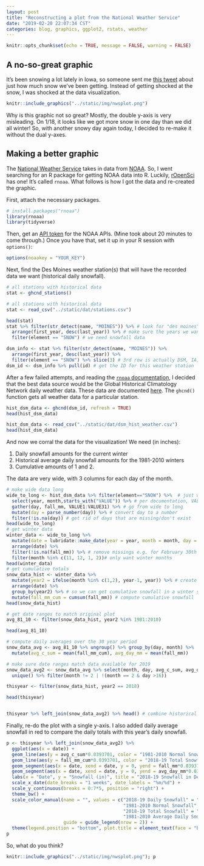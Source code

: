 ```yaml
---
layout: post
title: "Reconstructing a plot from the National Weather Service"
date: "2019-02-20 22:07:34 CST"
categories: blog, graphics, ggplot2, rstats, weather
---
```

```r
knitr::opts_chunk$set(echo = TRUE, message = FALSE, warning = FALSE)
```

## A no-so-great graphic

It's been snowing a lot lately in Iowa, so someone sent me [this tweet](https://twitter.com/NWSDesMoines/status/1097357137158828032) about just how much snow we've been getting. Instead of getting shocked at the snow, I was shocked at the data visualization. 

```r
knitr::include_graphics("../static/img/nwsplot.png")
```

Why is this graphic not so great? Mostly, the double y-axis is very misleading. On 1/18, it looks like we got more snow in one day than we did all winter! So, with another snowy day again today, I decided to re-make it without the dual y-axes. 


## Making a better graphic

The [National Weather Service](https://www.weather.gov/dmx/) takes in data from [NOAA](https://www.noaa.gov/). So, I went searching for an R package for getting NOAA data into R. Luckily, [rOpenSci](https://ropensci.org/tutorials/rnoaa_tutorial/) has one!  It's called `rnoaa`. What follows is how I got the data and re-created the graphic. 

First, attach the necessary packages. 

```r
# install.packages("rnoaa")
library(rnoaa)
library(tidyverse)
```


Then, get an [API token](https://www.ncdc.noaa.gov/cdo-web/token) for the NOAA APIs. (Mine took about 20 minutes to come through.) Once you have that, set it up in your R session with `options()`: 

```r
options(noaakey = "YOUR_KEY")
```

Next, find the Des Moines weather station(s) that will have the recorded data we want (historical daily snowfall). 

```r
# all stations with historical data
stat <- ghcnd_stations()
```

```r
# all stations with historical data
stat <- read_csv("../static/dat/stations.csv")
```

```r
head(stat)
stat %>% filter(str_detect(name, "MOINES")) %>% # look for "des moines"
  arrange(first_year, desc(last_year)) %>% # make sure the years we want are covered (1981-2010, 2018-2019)
  filter(element == "SNOW") # we need snowfall data

dsm_info <- stat %>% filter(str_detect(name, "MOINES")) %>% 
  arrange(first_year, desc(last_year)) %>% 
  filter(element == "SNOW") %>% slice(3) # 3rd row is actually DSM, IA, and has 70+ years of data
dsm_id <- dsm_info %>% pull(id) # get the ID for this weather station
```

After a few failed attempts, and reading the [`rnoaa` documentation](https://cran.r-project.org/web/packages/rnoaa/rnoaa.pdf), I decided that the best data source would be the Global Historical Climatology Network daily weather data. These data are documented [here](https://www1.ncdc.noaa.gov/pub/data/ghcn/daily/readme.txt). The `ghcnd()` function gets all weather data for a particular station.  

```r
hist_dsm_data <- ghcnd(dsm_id, refresh = TRUE)
head(hist_dsm_data)
```

```r
hist_dsm_data <- read_csv("../static/dat/dsm_hist_weather.csv")
head(hist_dsm_data)
```

And now we corral the data for the visualization! We need (in inches): 

1. Daily snowfall amounts for the current winter
2. Historical average daily snowfall amounts for the 1981-2010 winters
3. Cumulative amounts of 1 and 2. 

The data are very wide, with 3 columns for each day of the month. 

```r
# make wide data long 
wide_to_long <- hist_dsm_data %>% filter(element=="SNOW") %>%  # just want snowfall totals
  select(year, month,starts_with("VALUE")) %>% # per documentation, VALUE# indicates the day of the month 
  gather(day, fall_mm, VALUE1:VALUE31) %>% # go from wide to long
  mutate(day = parse_number(day)) %>% # convert day to a number
  filter(!is.na(day)) # get rid of days that are missing/don't exist
head(wide_to_long)
# get winter data
winter_data <- wide_to_long %>% 
  mutate(date = lubridate::make_date(year = year, month = month, day = day)) %>% # create an actual date column
  arrange(date) %>% 
  filter(!is.na(fall_mm)) %>% # remove missings e.g. for February 30th 
  filter(month %in% c(11, 12, 1, 2))# only want winter months
head(winter_data)
# get cumulative totals
snow_data_hist <- winter_data %>% 
  mutate(year2 = ifelse(month %in% c(1,2), year-1, year)) %>% # create another year variable to group by 
  arrange(date) %>%                                           
  group_by(year2) %>% # so we can get cumulative snowfall in a winter season, not in a calendar year.
  mutate(fall_mm_cum = cumsum(fall_mm)) # compute cumulative snowfall 
head(snow_data_hist)

# get date ranges to match original plot
avg_81_10 <- filter(snow_data_hist, year2 %in% 1981:2010)  

head(avg_81_10)

# compute daily averages over the 30 year period
snow_data_avg <- avg_81_10 %>% ungroup() %>% group_by(day, month) %>% 
  mutate(avg_c_sum = mean(fall_mm_cum), avg_day_mm = mean(fall_mm)) 

# make sure date ranges match data available for 2019
snow_data_avg2 <- snow_data_avg %>% select(month, day, avg_c_sum, avg_day_mm) %>% 
  unique() %>% filter(month != 2 | !(month == 2 & day >16))

thisyear <- filter(snow_data_hist, year2 == 2018)

head(thisyear) 


thisyear %>% left_join(snow_data_avg2) %>% head() # combine historical data with this year's data

```

Finally, re-do the plot with a single y-axis. I also added daily average snowfall in red to compare the daily totals with this year's daily snowfall. 

```r
p <- thisyear %>% left_join(snow_data_avg2) %>%
  ggplot(aes(x = date)) + 
  geom_line(aes(y = avg_c_sum*0.0393701, color = "1981-2010 Normal Snowfall"), size = 1.5)  + # multiply by 0.0393701 to convert mm to in
  geom_line(aes(y = fall_mm_cum*0.0393701, color = "2018-19 Total Snowfall"), size = 1.5) + 
  geom_segment(aes(x = date, xend = date, y = 0, yend = fall_mm*0.0393701, color ="2018-19 Daily Snowfall"), size = 1.5) + 
  geom_segment(aes(x = date, xend = date, y = 0, yend = avg_day_mm*0.0393701, color ="1981-2010 Average Daily Snowfall"), size = 1.5, alpha = .7) + 
  labs(x = "Date", y = "Snowfall (in)", title = "2018-19 Snowfall in Des Moines") + 
  scale_x_date(date_breaks = "1 weeks", date_labels = "%m/%d") + 
  scale_y_continuous(breaks = 0:7*5, position = "right") +  
  theme_bw() + 
  scale_color_manual(name = "", values = c("2018-19 Daily Snowfall" = "#00B0F0",
                                           "1981-2010 Normal Snowfall" = "#00B050",
                                           "2018-19 Total Snowfall" = "navy",
                                           "1981-2010 Average Daily Snowfall" = "#71e8a7"), 
                     guide = guide_legend(nrow = 2)) + 
  theme(legend.position = "bottom", plot.title = element_text(face = "bold", hjust = .5)) 
p
``` 

So, what do you think? 

```r
knitr::include_graphics("../static/img/nwsplot.png"); p
```

